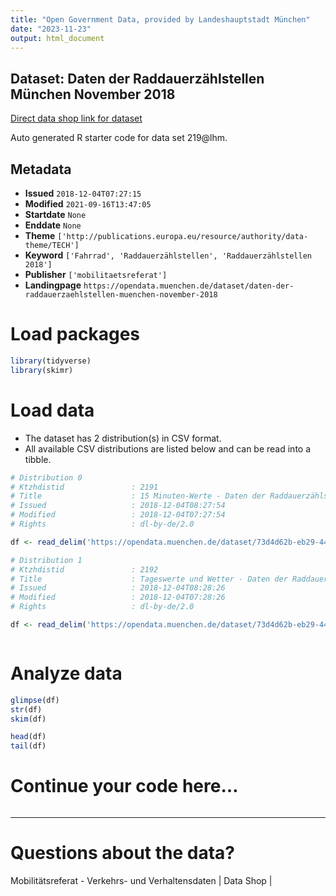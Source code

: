 ```yaml
---
title: "Open Government Data, provided by Landeshauptstadt München"
date: "2023-11-23"
output: html_document
---
```


## Dataset: Daten der Raddauerzählstellen München November 2018

[Direct data shop link for dataset](https://opendata.muenchen.de/dataset/daten-der-raddauerzaehlstellen-muenchen-november-2018)

Auto generated R starter code for data set 219@lhm.

## Metadata

- **Issued** `2018-12-04T07:27:15`
- **Modified** `2021-09-16T13:47:05`
- **Startdate** `None`
- **Enddate** `None`
- **Theme** `['http://publications.europa.eu/resource/authority/data-theme/TECH']`
- **Keyword** `['Fahrrad', 'Raddauerzählstellen', 'Raddauerzählstellen 2018']`
- **Publisher** `['mobilitaetsreferat']`
- **Landingpage** `https://opendata.muenchen.de/dataset/daten-der-raddauerzaehlstellen-muenchen-november-2018`


# Load packages

```r

library(tidyverse)
library(skimr)

```

# Load data

-   The dataset has 2 distribution(s) in CSV format.
-   All available CSV distributions are listed below and can be read into a tibble.

```r

# Distribution 0
# Ktzhdistid               : 2191
# Title                    : 15 Minuten-Werte - Daten der Raddauerzählstellen München November 2018
# Issued                   : 2018-12-04T08:27:54
# Modified                 : 2018-12-04T07:27:54
# Rights                   : dl-by-de/2.0

df <- read_delim('https://opendata.muenchen.de/dataset/73d4d62b-eb29-445d-80d2-e46764c9569c/resource/ade699ed-fd88-4ba4-a306-8798cf91e021/download/rad20181115min.csv')

# Distribution 1
# Ktzhdistid               : 2192
# Title                    : Tageswerte und Wetter - Daten der Raddauerzählstellen München November 2018
# Issued                   : 2018-12-04T08:28:26
# Modified                 : 2018-12-04T07:28:26
# Rights                   : dl-by-de/2.0

df <- read_delim('https://opendata.muenchen.de/dataset/73d4d62b-eb29-445d-80d2-e46764c9569c/resource/52a60289-1bd6-449c-bddd-b8277d9861c8/download/rad201811tage.csv')



```

# Analyze data

```r

glimpse(df)
str(df)
skim(df)

head(df)
tail(df)

```

# Continue your code here...

```r

```

------------------------------------------------------------------------

# Questions about the data?

Mobilitätsreferat - Verkehrs- und Verhaltensdaten | Data Shop | 
